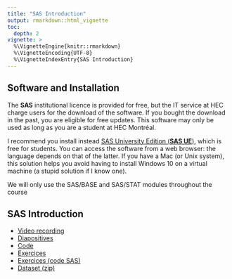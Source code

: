 ```yaml
---
title: "SAS Introduction"
output: rmarkdown::html_vignette
toc:
  depth: 2
vignette: >
  %\VignetteEngine{knitr::rmarkdown}
  %\VignetteEncoding{UTF-8}
  %\VignetteIndexEntry{SAS Introduction}
---
```


## Software and Installation

The **SAS** institutional licence is provided for free, but the IT service at HEC charge users for the download of the software. If you bought the download in the past, you are eligible for free updates. This software may only be used as long as you are a student at HEC Montréal.

I recommend you install instead [SAS University Edition (**SAS UE**)](https://www.sas.com/en_us/software/university-edition.html), which is free for students. You can access the software from a web browser: the language depends on that of the latter. If you have a Mac (or Unix system), this solution helps you avoid having to install Windows 10 on a virtual machine (a stupid solution if I know one).

We will only use the SAS/BASE and SAS/STAT modules throughout the course

## **SAS** Introduction


- [Video recording](https://hecmontreal.yuja.com/V/Video?v=87020&node=440156&a=460010524&autoplay=1)
- [Diapositives](https://raw.githubusercontent.com/lbelzile/statmod/master/introSAS/MATH60619A_SAS_intro.pdf)
- [Code](https://raw.githubusercontent.com/lbelzile/statmod/master/introSAS/MATH60619A_SAS_intro.sas)
- [Exercices](https://raw.githubusercontent.com/lbelzile/statmod/master/introSAS/MATH60619A_SASexercises.pdf)
- [Exercices (code SAS)](https://raw.githubusercontent.com/lbelzile/statmod/master/introSAS/MATH60619A_SASexercises.sas)
- [Dataset (zip)](https://raw.githubusercontent.com/lbelzile/statmod/master/introSAS/Intro_SAS_data.zip)


